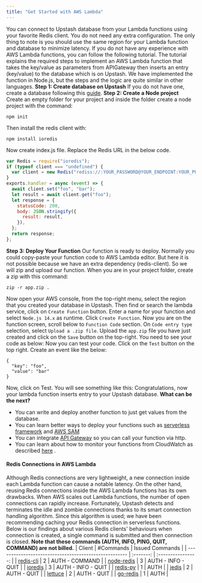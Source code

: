 ```yaml
---
title: "Get Started with AWS Lambda"
---
```

You can connect to Upstash database from your Lambda functions using your
favorite Redis client. You do not need any extra configuration. The only thing
to note is you should use the same region for your Lambda function and database
to minimize latency.
If you do not have any experience with AWS Lambda functions, you can follow the
following tutorial. The tutorial explains the required steps to implement an AWS
Lambda function that takes the key/value as parameters from APIGateway then
inserts an entry (key/value) to the database which is on Upstash. We have
implemented the function in Node.js, but the steps and the logic are quite
similar in other languages.
**Step 1: Create database on Upstash**
If you do not have one, create a database following this
[guide](../overall/getstarted).
**Step 2: Create a Node project**
Create an empty folder for your project and inside the folder create a node
project with the command:
```
npm init
```
Then install the redis client with:
```
npm install ioredis
```
Now create index.js file. Replace the Redis URL in the below code.
```javascript
var Redis = require("ioredis");
if (typeof client === "undefined") {
  var client = new Redis("rediss://:YOUR_PASSWORD@YOUR_ENDPOINT:YOUR_PORT");
}
exports.handler = async (event) => {
  await client.set("foo", "bar");
  let result = await client.get("foo");
  let response = {
    statusCode: 200,
    body: JSON.stringify({
      result: result,
    }),
  };
  return response;
};
```
**Step 3: Deploy Your Function**
Our function is ready to deploy. Normally you could copy-paste your function
code to AWS Lambda editor. But here it is not possible because we have an extra
dependency (redis-client). So we will zip and upload our function.
When you are in your project folder, create a zip with this command:
```
zip -r app.zip .
```
Now open your AWS console, from the top-right menu, select the region that you
created your database in Upstash. Then find or search the lambda service, click
on `Create Function` button.
Enter a name for your function and select `Node.js 14.x` as runtime. Click
`Create Function`.
Now you are on the function screen, scroll below to `Function Code` section. On
`Code entry type` selection, select `Upload a .zip file`. Upload the `app.zip`
file you have just created and click on the `Save` button on the top-right. You
need to see your code as below:
Now you can test your code. Click on the `Test` button on the top right. Create
an event like the below:
```
{
  "key": "foo",
  "value": "bar"
}
```
Now, click on Test. You will see something like this:
Congratulations, now your lambda function inserts entry to your Upstash
database.
**What can be the next?**
- You can write and deploy another function to just get values from the
  database.
- You can learn better ways to deploy your functions such as
  [serverless framework](https://serverless.com/) and
  [AWS SAM](https://aws.amazon.com/serverless/sam/)
- You can integrate
  [API Gateway](https://docs.aws.amazon.com/apigateway/latest/developerguide/api-gateway-create-api-as-simple-proxy-for-lambda.html)
  so you can call your function via http.
- You can learn about how to monitor your functions from CloudWatch as described
  [here](https://docs.aws.amazon.com/lambda/latest/dg//monitoring-functions-logs.html)
  .
#### Redis Connections in AWS Lambda
Although Redis connections are very lightweight, a new connection inside each
Lambda function can cause a notable latency. On the other hand, reusing Redis
connections inside the AWS Lambda functions has its own drawbacks. When AWS
scales out Lambda functions, the number of open connections can rapidly
increase. Fortunately, Upstash detects and terminates the idle and zombie
connections thanks to its smart connection handling algorithm. Since this
algorithm is used; we have been recommending caching your Redis connection in
serverless functions.
Below is our findings about various Redis clients' behaviours when connection is
created, a single command is submitted and then connection is closed. **Note
that these commands (AUTH, INFO, PING, QUIT, COMMAND) are not billed.**
| Client                                                | #Commands |  Issued Commands   |
| ----------------------------------------------------- | :-------: | :----------------: |
| [redis-cli](https://redis.io/topics/rediscli)         |     2     |   AUTH - COMMAND   |
| [node-redis](https://github.com/NodeRedis/node-redis) |     3     | AUTH - INFO - QUIT |
| [ioredis](https://github.com/luin/ioredis)            |     3     | AUTH - INFO - QUIT |
| [redis-py](https://github.com/andymccurdy/redis-py)   |     1     |        AUTH        |
| [jedis](https://github.com/xetorthio/jedis)           |     2     |    AUTH - QUIT     |
| [lettuce](https://github.com/lettuce-io/lettuce-core) |     2     |    AUTH - QUIT     |
| [go-redis](https://github.com/go-redis/redis)         |     1     |        AUTH        |